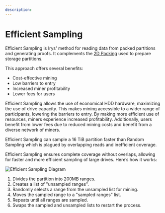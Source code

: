 ```yaml
---
description:
---
```



# Efficient Sampling

Efficient Sampling is Irys' method for reading data from packed partitions and generating proofs. It complements the [2D Packing](/protocol/2d-packing) used to prepare storage partitions.

This approach offers several benefits:

- Cost-effective mining
- Low barriers to entry
- Increased miner profitability
- Lower fees for users

Efficient Sampling allows the use of economical HDD hardware, maximizing the use of drive capacity. This makes mining accessible to a wider range of participants, lowering the barriers to entry. By making more efficient use of resources, miners experience increased profitability. Additionally, users benefit from lower fees due to reduced mining costs and benefit from a diverse network of miners.

<Callout type="info" emoji="💡">
	Efficient Sampling can sample a 16 TiB partition faster than Random Sampling which is plagued by
	overlapping reads and inefficient coverage.
</Callout>

Efficient Sampling ensures complete coverage without overlaps, allowing for faster and more efficient sampling of large drives. Here’s how it works:

<div className="flex flex-row gap-5 items-start justify-start mt-10">
	<div>
		<Image
			src="/diagrams/protocol/efficient-sampling.png"
			alt="Efficient Sampling Diagram"
			width={800}
			height={600}
			className="w-full h-auto"
		/>
	</div>
	<div className="mt-4">
		<ol className="list-decimal list-inside text-base">
			<li>Divides the partition into 200MB ranges.</li>
			<li>Creates a list of "unsampled ranges".</li>
			<li>Randomly selects a range from the unsampled list for mining.</li>
			<li>Moves the sampled range to a "sampled ranges" list.</li>
			<li>Repeats until all ranges are sampled.</li>
			<li>Swaps the sampled and unsampled lists to restart the process.</li>
		</ol>
	</div>
</div>
